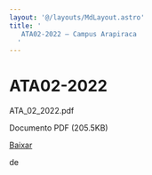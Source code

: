 ```yaml
---
layout: '@/layouts/MdLayout.astro'
title: '
   ATA02-2022 — Campus Arapiraca
  '
---
```




ATA02-2022
==========












 ATA\_02\_2022.pdf
   

 Documento PDF
 (205.5KB)
 

[Baixar](https://arapiraca.ufal.br/graduacao/ciencia-da-computacao/documentos/atas-do-colegiado-e-nde/colegiado/2022/copy_of_ata_01_2022.pdf/%40%40download/file/ATA_02_2022.pdf) 



























 de
 


















